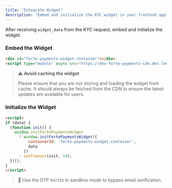 ```yaml
---
title: "Integrate Widget"
description: "Embed and initialize the KYC widget in your frontend application."
---
```


After receiving `widget_data` from the KYC request, embed and initialize the widget.

### Embed the Widget

```html
<div id="forte-payments-widget-container"></div>
<script type="module" async src="https://dev-forte-payments-cdn.dev.lemax.com/forte-payments-widget.js"></script>
```

> ⚠️ **Avoid caching the widget**
>
> Please ensure that you are not storing and loading the widget from cache. It should always be fetched from the CDN to ensure the latest updates are available for users.

### Initialize the Widget

```html
<script>
if (data) {
  (function init() {
    window.initFortePaymentsWidget
      ? window.initFortePaymentsWidget({
          containerId: 'forte-payments-widget-container',
          data
        })
      : setTimeout(init, 10);
  })();
}
</script>
```

> 🧪 Use the OTP `947293` in sandbox mode to bypass email verification.
